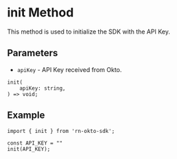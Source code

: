 
# init Method
This method is used to initialize the SDK with the API Key.

## Parameters
- `apiKey` - API Key received from Okto.

```tsx copy
init(
    apiKey: string,    
) => void;
```

## Example
```tsx copy
import { init } from 'rn-okto-sdk';

const API_KEY = ""
init(API_KEY);
```
